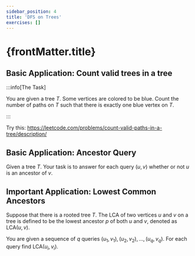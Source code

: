 ```yaml
---
sidebar_position: 4
title: 'DFS on Trees'
exercises: []
---
```


# {frontMatter.title}


## Basic Application: Count valid trees in a tree

:::info[The Task]

You are given a tree $T$. Some vertices are colored to be blue.
Count the number of paths on $T$ such that there is exactly one blue vertex on $T$.

:::

Try this: https://leetcode.com/problems/count-valid-paths-in-a-tree/description/

## Basic Application: Ancestor Query

Given a tree $T$. Your task is to answer for each query $(u, v)$ whether or not $u$ is an ancestor of $v$.

## Important Application: Lowest Common Ancestors

Suppose that there is a rooted tree $T$.
The LCA of two vertices $u$ and $v$ on a tree is defined to be the lowest ancestor $p$ of both $u$ and $v$, denoted as $\textsf{LCA}(u, v)$.

You are given a sequence of $q$ queries $(u_1, v_1), (u_2, v_2), \ldots, (u_q, v_q)$.
For each query find $\textsf{LCA}(u_i, v_i)$.
